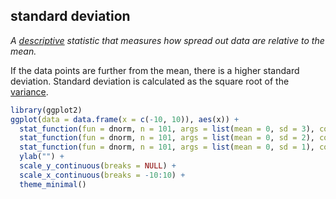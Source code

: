 ## standard deviation

<dfn>A [descriptive](d.html#descriptive) statistic that measures how spread out data are relative to the mean.</dfn>

If the data points are further from the mean, there is a higher standard deviation. Standard deviation is calculated as the square root of the [variance](v.html#variance). 

```r
library(ggplot2)
ggplot(data = data.frame(x = c(-10, 10)), aes(x)) +
  stat_function(fun = dnorm, n = 101, args = list(mean = 0, sd = 3), color = "purple", size = 2) + 
  stat_function(fun = dnorm, n = 101, args = list(mean = 0, sd = 2), color = "blue", size = 2) + 
  stat_function(fun = dnorm, n = 101, args = list(mean = 0, sd = 1), color = "red", size = 2) + 
  ylab("") +
  scale_y_continuous(breaks = NULL) +
  scale_x_continuous(breaks = -10:10) +
  theme_minimal()
```

